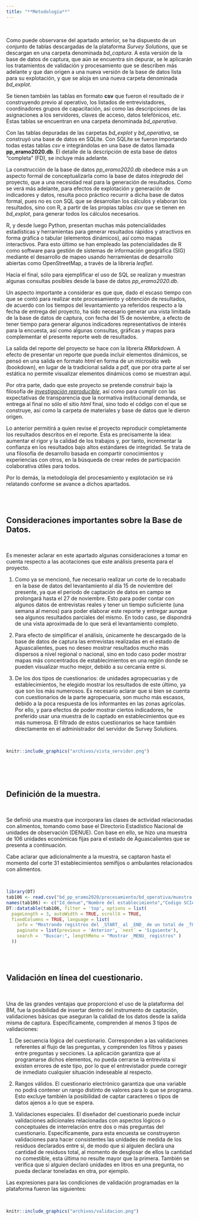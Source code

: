 ```yaml
---
title: "**Metodología**"
--- 
```


<div class=text-justify>

<br>
 

Como puede observarse del apartado anterior, se ha dispuesto de un conjunto de tablas descargadas de la plataforma *Survey Solutions*, que se descargan en una carpeta denominada *bd_captura*. A esta versión de la base de datos de captura, que aún se encuentra sin depurar, se le aplicarán los tratamientos de validación y procesamiento que se describen más adelante y que dan origen a una nueva versión de la base de datos lista para su explotación, y que se aloja en una nueva carpeta denominada *bd_explot*.

Se tienen también las tablas en formato **csv** que fueron el resultado de ir construyendo previo al operativo, los listados de entrevistadores, coordinadores grupos de capacitación, así como las descripciones de las asignaciones a los servidores, claves de acceso, datos telefónicos, etc. Estas tablas se encuentran en una carpeta denominada *bd_operativa*.

Con las tablas depuradas de las carpetas *bd_explot* y *bd_operativa*, se construyó una base de datos en SQLite. Con SQLite se fueron importando todas estas tablas *csv* e integrándolas en una base de datos llamada **pp_eramo2020.db**. El detalle de la descripción de esta base de datos "completa" (FD), se incluye más adelante.  

La construcción de la base de datos *pp_eramo2020.db* obedece más a un aspecto formal de conceptualizarla como la base de datos *integrada* del proyecto, que a una necesidad real para la generación de resultados. Como se verá más adelante, para efectos de explotación y generación de indicadores y datos, resulta poco práctico recurrir a dicha base de datos formal, pues no es con SQL que se desarrollan los cálculos y elaboran los resultados, sino con R, a partir de las propias tablas *csv* que se tienen en *bd_explot*, para generar todos los cálculos necesarios.

R, y desde luego Python, presentan muchas más potencialidades estadísticas y herramientas para generar resultados rápidos y atractivos en forma gráfica o tabular (elementos dinámicos), así como mapas interactivos. Para esto último se han empleado las potencialidades de R como software para gestión de sistemas de información geográfica (SIG) mediante el desarrollo de mapeo usando herramientas de desarrollo abiertas como OpenStreetMap, a través de la librería *leaflet*. 

Hacia el final, sólo para ejemplificar el uso de SQL se realizan y muestran algunas consultas posibles desde la base de datos *pp_eramo2020.db*.

Un aspecto importante a considerar es que que, dado el escaso tiempo con que se contó para realizar este procesamiento y obtención de resultados, de acuerdo con los tiempos del levantamiento ya referidos respecto a la fecha de entrega del proyecto, ha sido necesario generar una vista limitada de la base de datos de captura, con fecha del 15 de noviembre, a efecto de tener tiempo para generar algunos indicadores representativos de interés para la encuesta, así como algunas consultas, gráficas y mapas para complementar el presente reporte web de resultados.

La salida del reporte del proyecto se hace con la libreria *RMarkdown*. A efecto de presentar un reporte que pueda incluir elementos dinámicos, se pensó en una salida en formato *html* en forma de un micrositio web (bookdown), en lugar de la tradicional salida a pdf, que por otra parte al ser estática no permite visualizar elementos dinámicos como se muestran aquí.

Por otra parte, dado que este proyecto se pretende construir bajo la filosofía de [*investigación reproducible*](https://book.fosteropenscience.eu/es/02OpenScienceBasics/04ReproducibleResearchAndDataAnalysis.html){target=_blank_}, así como para cumplir con las expectativas de transparencia que la normativa institucional demanda, se entrega al final no sólo el sitio *html* final, sino todo el código con el que se construye, así como la carpeta de materiales y base de datos que le dieron origen.

Lo anterior permitirá a quien revise el proyecto reproducir completamente los resultados descritos en el reporte. Esta es precisamente la idea: aumentar el rigor y la calidad de los trabajos y, por tanto, incrementar la confianza en los resultados bajo altos estándares de integridad. Se trata de una filosofía de desarrollo basada en compartir conocimientos y experiencias con otros, en la búsqueda de crear redes de participación colaborativa útiles para todos.

Por lo demás, la metodología del procesamiento y explotación se irá relatando conforme se avance a dichos apartados.

<br>
<br>

## Consideraciones importantes sobre la Base de Datos.

<br>

Es menester aclarar en este apartado algunas consideraciones a tomar en cuenta respecto a las acotaciones que este análisis presenta para el proyecto.

1. Como ya se mencionó, fue necesario realizar un corte de lo recabado en la base de datos del levantamiento al día 15 de noviembre del presente, ya que el periodo de captación de datos en campo se prolongará hasta el 27 de noviembre. Esto para poder contar con algunos datos de entrevistas reales y tener un tiempo suficiente (una semana al menos) para poder elaborar este reporte y entregar aunque sea algunos resultados parciales del mismo. En todo caso, se dispondrá de una vista aproximada de lo que será el levantamiento completo.

2. Para efecto de simplificar el análisis, únicamente he descargado de la base de datos de captura las entrevistas realizadas en el estado de Aguascalientes, pues no deseo mostrar resultados mucho más dispersos a nivel regional o nacional, sino en todo caso poder mostrar mapas más concentrados de establecimientos en una región donde se pueden visualizar mucho mejor, debido a su cercanía entre sí.

3. De los dos tipos de cuestionarios: de unidades agropecuarias y de establecimientos, he elegido mostrar los resultados de este último, ya que son los más numerosos. Es necesario aclarar que si bien se cuenta con cuestionarios de la parte agropecuaria, son mucho más escasos, debido a la poca respuesta de los informantes en las zonas agrícolas. Por ello, y para efectos de poder mostrar ciertos indicadores, he preferido usar una muestra de lo captado en establecimientos que es más numerosa. El filtrado de estos cuestionarios se hace también directamente en el administrador del servidor de Survey Solutions.

<br>


```r

knitr::include_graphics("archivos/vista_servidor.png")

```

<br>
<br>
<br>

## Definición de la muestra.

<br>

Se definió una muestra que incorporara las clases de actividad relacionadas con alimentos, tomando como base el Directorio Estadístico Nacional de unidades de observación (DENUE). Con base en ello, se hizo una muestra de 106 unidades económicas fijas para el estado de Aguascalientes que se presenta a continuación. 

Cabe aclarar que adicionalmente a la muestra, se captaron hasta el momento del corte 31 establecimientos semifijos o ambulantes relacionados con alimentos.

<br>

```r

library(DT)
tab106 <- read.csv("bd_pp_eramo2020/procesamiento/bd_operativa/muestra.csv", header=T)
names(tab106) <- c("Id_denue","Nombre del establecimiento","Codigo SCIAN","Número de personas ocupadas","Municipio","Tipo de unidad económica","Sector SCIAN","Tipo de actividad","Entrevistador Asignado")
DT::datatable(tab106, filter = 'top', options = list(
  pageLength = 3, autoWidth = TRUE, scrollX = TRUE,
  fixedColumns = TRUE, language = list(
    info = "Mostrando registros del _START_ al _END_ de un total de _TOTAL_ registros",
    paginate = list(previous = 'Anterior', `next` = 'Siguiente'),
    search =  "Buscar:", lengthMenu = "Mostrar _MENU_ registros" )
  ))

```


<br>
<br>

## Validación en línea del cuestionario.

<br>

Una de las grandes ventajas que proporcionó el uso de la plataforma del BM, fue la posibilidad de insertar dentro del instrumento de captación, validaciones básicas que aseguran la calidad de los datos desde la salida misma de captura. Específicamente, comprenden al menos 3 tipos de validaciones:

1) De secuencia lógica del cuestionario. Corresponden a las validaciones referentes al flujo de las preguntas, y comprenden los filtros y pases entre preguntas y secciones. La aplicación garantiza que al programarse dichos elementos, no pueda cerrarse la entrevista si existen errores de este tipo, por lo que el entrevistador puede corregir de inmediato cualquier situación indeseable al respecto.

2) Rangos válidos. El cuestionario electrónico garantiza que una variable no podrá contener un rango distinto de valores para lo que se programa. Esto excluye también la posibilidad de captar caracteres o tipos de datos ajenos a lo que se espera.

3) Validaciones especiales. El diseñador del cuestionario puede incluir validaciones adicionales relacionadas con aspectos lógicos o conceptuales de interrelación entre dos o más preguntas del cuestionario. Específicamente, para esta encuesta se construyeron validaciones para hacer consistentes las unidades de medida de los residuos declarados entre sí, de modo que si alguien declara una cantidad de residuos total, al momento de desglosar de ellos la cantidad no comestible, esta última no resulte mayor que la primera. También se verifica que si alguien declaró unidades en litros en una pregunta, no pueda declarar toneladas en otra, por ejemplo. 

Las expresiones para las condiciones de validación programadas en la plataforma fueron las siguientes:

<br>

```r

knitr::include_graphics("archivos/validacion.png")

```


<br>
<br>




</div>



